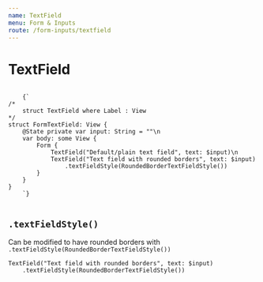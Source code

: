 ```yaml
---
name: TextField
menu: Form & Inputs
route: /form-inputs/textfield
---
```



# TextField 
<ContentBlock imgName="Form-textField.png">
  <code className="clike">
    {`
/* 
    struct TextField<Label> where Label : View
*/
struct FormTextField: View {
    @State private var input: String = ""\n
    var body: some View {
        Form {
            TextField("Default/plain text field", text: $input)\n
            TextField("Text field with rounded borders", text: $input)
                .textFieldStyle(RoundedBorderTextFieldStyle())
        }
    }
}
    `}
  </code>
</ContentBlock>

## `.textFieldStyle()`
Can be modified to have rounded borders with `.textFieldStyle(RoundedBorderTextFieldStyle())`
```clike 
TextField("Text field with rounded borders", text: $input)
    .textFieldStyle(RoundedBorderTextFieldStyle())
```
